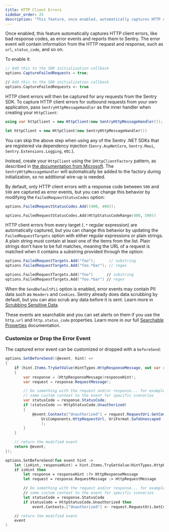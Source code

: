 ```yaml
---
title: HTTP Client Errors
sidebar_order: 25
description: "This feature, once enabled, automatically captures HTTP client errors, like bad response codes, as error events and reports them to Sentry"
---
```


Once enabled, this feature automatically captures HTTP client errors, like bad response codes, as error events and reports them to Sentry. The error event will contain information from the HTTP request and response, such as `url`, `status_code`, and so on.

To enable it:

```csharp
// Add this to the SDK initialization callback
options.CaptureFailedRequests = true;
```

```fsharp
// Add this to the SDK initialization callback
options.CaptureFailedRequests <- true
```

HTTP client errors will then be captured for any requests from the Sentry SDK. To capture HTTP client errors for outbound requests from your own application, pass `SentryHttpMessageHandler` as the inner handler when creating your `HttpClient`:

```csharp
using var httpClient = new HttpClient(new SentryHttpMessageHandler());
```

```fsharp
let httpClient = new HttpClient(new SentryHttpMessageHandler())
```

<Alert title="Tip">

You can skip the above step when using any of the Sentry .NET SDKs that are registered via dependency injection (`Senry.AspNetCore`, `Sentry.Maui`, `Sentry.Extensions.Logging`, etc.).

Instead, create your `HttpClient` using the `IHttpClientFactory` pattern, as described in [the documentation from Microsoft](https://learn.microsoft.com/aspnet/core/fundamentals/http-requests). The `SentryHttpMessageHandler` will automatically be added to the factory during initialization, so no additional wire-up is needed.

</Alert>

By default, only HTTP client errors with a response code between `500` and `599` are captured as error events, but you can change this behavior by modifying the `FailedRequestStatusCodes` option:

```csharp
options.FailedRequestStatusCodes.Add((400, 499));
```

```fsharp
options.FailedRequestStatusCodes.Add(HttpStatusCodeRange(400, 599))
```

HTTP client errors from every target (`.*` regular expression) are automatically captured, but you can change this behavior by updating the `FailedRequestTargets` option with either regular expressions or plain strings. A plain string must contain at least one of the items from the list. Plain strings don't have to be full matches, meaning the URL of a request is matched when it contains a substring provided through the option:

```csharp
options.FailedRequestTargets.Add("foo");      // substring
options.FailedRequestTargets.Add("foo.*bar"); // regex
```

```fsharp
options.FailedRequestTargets.Add("foo")      // substring
options.FailedRequestTargets.Add("foo.*bar") // regex
```

When the `SendDefaultPii` option is enabled, error events may contain PII data such as `Headers` and `Cookies`. Sentry already does data scrubbing by default, but you can also scrub any data before it is sent. Learn more in [Scrubbing Sensitive Data](/platforms/dotnet/data-management/sensitive-data/).

These events are searchable and you can set alerts on them if you use the `http.url` and `http.status_code` properties. Learn more in our full [Searchable Properties](/product/sentry-basics/search/searchable-properties/) documentation.

### Customize or Drop the Error Event

The captured error event can be customized or dropped with a `beforeSend`:

```csharp
options.SetBeforeSend((@event, hint) =>
{
    if (hint.Items.TryGetValue(HintTypes.HttpResponseMessage, out var responseHint))
    {
        var response = (HttpResponseMessage)responseHint!;
        var request = response.RequestMessage!;

        // Do something with the request and/or response... for example, you could add
        // some custom context to the event for specific scenarios
        var statusCode = response.StatusCode;
        if (statusCode == HttpStatusCode.Unauthorized)
        {
            @event.Contexts["Unauthorized"] = request.RequestUri.GetComponents(
                UriComponents.HttpRequestUrl, UriFormat.SafeUnescaped
                );
        }
    }

    // return the modified event
    return @event;
});
```

```fsharp
options.SetBeforeSend(fun event hint ->
    let (isHint, responseHint) = hint.Items.TryGetValue(HintTypes.HttpResponseMessage)
    if isHint then
        let response = responseHint :?> HttpResponseMessage
        let request = response.RequestMessage :> HttpRequestMessage

        // Do something with the request and/or response... for example, you could add
        // some custom context to the event for specific scenarios
        let statusCode = response.StatusCode
        if statusCode = HttpStatusCode.Unauthorized then
            event.Contexts.["Unauthorized"] <- request.RequestUri.GetComponents(UriComponents.HttpRequestUrl, UriFormat.SafeUnescaped)

    // return the modified event
    event
)
```

